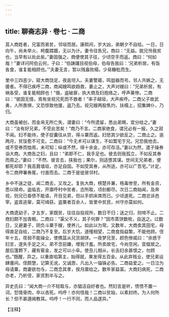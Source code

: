 ```yaml
---
---
---
```

title: 聊斋志异 · 卷七 · 二商
---

莒人商姓者，兄富而弟贫，邻垣而居。康熙间，岁大凶，弟朝夕不自给。一日，日向午，尚未举火、枵腹蹀踱，无以为计。妻令往告兄，商曰：“无益。脱兄怜我贫也，当早有以处此矣。”妻固强之，商便使其子往，少顷空手而返。商曰：“何如哉！”妻详问阿伯云何，子曰：“伯踌躇目视伯母，伯母告我曰：‘兄弟析居，有饭各食，谁复能相顾也。’”夫妻无言，暂以残盎败榻，少易糠秕而生。

里中三四恶少，窥大商饶足，夜逾坦入。夫妻警寤，鸣盥器而号。邻人共嫉之，无援者。不得已疾呼二商，商闻嫂鸣欲趋救，妻止之，大声对嫂曰：“兄弟析居，有祸各受，谁复能相顾也！”俄，盗破扉，执大商及妇炮烙之，呼声綦惨。二商曰：“彼固无情，焉有坐视兄死而不救者！”率子越垣，大声疾呼。二商父子故武勇，人所畏惧，又恐惊致他援，盗乃去。视兄嫂两股焦灼，扶榻上，招集婢仆，乃归。

大商虽被创，而金帛无所亡失，谓妻曰：“今所遗留，悉出弟赐，宜分给之。”妻曰：“汝有好兄弟，不受此苦矣！”商乃不言。二商家绝食，谓兄必有一报，久之寂不闻。妇不能待，使子捉囊往从贷，得斗粟而返。妇怒其少欲反之，二商止之。逾两月，贫馁愈不可支。二商曰：“今无术可以谋生，不如鬻宅于兄。兄恐我他去，或不受券而恤焉，未可知；纵或不然，得十余金，亦可存活。”妻以为然，遣子操券诣大商。大商告之妇，且曰：“弟即不仁，我手足也。彼去则我孤立，不如反其券而周之。”妻曰：“不然、彼言去，挟我也；果尔，则适堕其谋。世间无兄弟者，便都死却耶？我高葺墙垣，亦足自固。不如受其券，从所适，亦可以广吾宅。”计定，令二商押署券尾，付直而去。二商于是徙居邻村。

乡中不逞之徒，闻二商去，又攻之。复执大商，榜楚并兼，梏毒惨至，所有金资，悉以赎命。盗临去，开廪呼村中贫者，恣所取，顷刻都尽。次日二商始闻，及奔视，则兄已昏愦不能语，开目见弟，但以手抓床席而已。少顷遂死。二商忿诉邑宰。盗首逃窜，莫可缉获。盗粟者百余人，皆里中贫民，州守亦莫如何。

大商遗幼子，才五岁，家既贫，往往自投叔所，数日不归；送之归，则啼不止。二商妇颇不加青眼。二商曰：“渠父不义，其子何罪？”因市蒸饼数枚，自送之。过数日，又避妻子，阴负斗粟于嫂，使养儿。如此以为常。又数年，大商卖其田宅，母得直足自给，二商乃不复至。后岁大饥，道殣相望，二商食指益繁，不能他顾。侄年十五，荏弱不能操业，使携篮从兄货胡饼。一夜梦兄至，颜色惨戚曰：“余惑于妇言，遂失手足之义。弟不念前嫌，增我汗羞。所卖故宅，今尚空闲，宜僦居之。屋后篷颗下，藏有窖金，发之可以小阜。使丑儿相从，长舌妇余甚恨之，勿顾也。”既醒，异之。以重直啗第主，始得就，果发得五百金。从此弃贱业，使兄弟设肆廛间。侄颇慧，记算无讹，又诚悫，凡出入一锱铢必告。二商益爱之。一日泣为母请粟，商妻欲勿与，二商念其孝，按月廪给之。数年家益富。大商妇病死，二商亦老，乃析侄，家资割半与之。

异史氏曰：“闻大商一介不轻取与，亦猖洁自好者也。然妇言是听，愦愦不置一词，恝情骨肉，卒以吝死。呜呼！亦何怪哉！二商以贫始，以素封终。为人何所长？但不甚遵阃教耳。呜呼！一行不同，而人品遂异。”

【注释】

